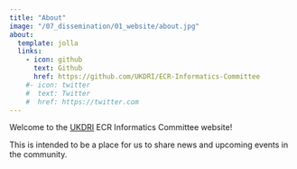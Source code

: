```yaml
---
title: "About"
image: "/07_dissemination/01_website/about.jpg"
about:
  template: jolla
  links:
    - icon: github
      text: Github
      href: https://github.com/UKDRI/ECR-Informatics-Committee
    #- icon: twitter
    #  text: Twitter
    #  href: https://twitter.com
---
```


Welcome to the [UKDRI](https://ukdri.ac.uk/) ECR Informatics Committee website!

This is intended to be a place for us to share news and upcoming events in the community.
